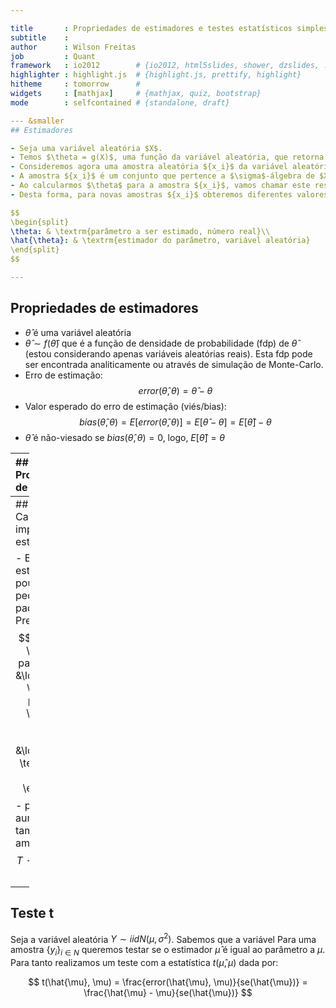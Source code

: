 ```yaml
---

title       : Propriedades de estimadores e testes estatísticos simples  
subtitle    :   
author      : Wilson Freitas  
job         : Quant  
framework   : io2012        # {io2012, html5slides, shower, dzslides, ...}  
highlighter : highlight.js  # {highlight.js, prettify, highlight}  
hitheme     : tomorrow      #   
widgets     : [mathjax]     # {mathjax, quiz, bootstrap}  
mode        : selfcontained # {standalone, draft}  

--- &smaller
## Estimadores

- Seja uma variável aleatória $X$.
- Temos $\theta = g(X)$, uma função da variável aleatória, que retorna um número real.
- Consideremos agora uma amostra aleatória ${x_i}$ da variável aleatória $X$.
- A amostra ${x_i}$ é um conjunto que pertence a $\sigma$-álgebra de $X$, ou seja, é um evento possível dentro do seu espaço probabilístico.
- Ao calcularmos $\theta$ para a amostra ${x_i}$, vamos chamar este resultado de $\hat{\theta}$, estaremos obtendo um evento possível que pertence ao espaço probabilístico de $\theta$, logo, $\hat{\theta} \in \cal{f}_{\theta}$, onde $\cal{f}_{\theta}$ é a $\sigma$-álgebra de $\theta$.
- Desta forma, para novas amostras ${x_i}$ obteremos diferentes valores para $\hat{\theta}$, e portanto, assim com a amostra é aleatória os resuldados de $\hat{\theta}$ para estas amostras também o são.

$$
\begin{split}
\theta: & \textrm{parâmetro a ser estimado, número real}\\
\hat{\theta}: & \textrm{estimador do parâmetro, variável aleatória}
\end{split}
$$

---
```

## Propriedades de estimadores

- $\hat{\theta}$ é uma variável aleatória
- $\hat{\theta} \sim f(\hat{\theta})$ que é a função de densidade de probabilidade (fdp) de $\hat{\theta}$ (estou considerando apenas variáveis aleatórias reais). Esta fdp pode ser encontrada analiticamente ou através de simulação de Monte-Carlo.
- Erro de estimação: 
$$
error(\hat{\theta}, \theta) = \hat{\theta} - \theta
$$
- Valor esperado do erro de estimação (viés/bias):
$$
bias(\hat{\theta}, \theta) = E[error(\hat{\theta}, \theta)] = E[\hat{\theta} - \theta] = E[\hat{\theta}] - \theta
$$
- $\hat{\theta}$ é não-viesado se $bias(\hat{\theta}, \theta) = 0$, logo, $E[\hat{\theta}] = \theta$

---
## Propriedades de estimadores

- Erro médio padrão (mse - mean standard error):
$$
\begin{split}
mse(\hat{\theta}, \theta) &= E[error^2(\hat{\theta}, \theta)] \\
&= E[(\hat{\theta}-\theta)^2] \\
&= E[\hat{\theta}^2 - 2\hat{\theta}\theta + \theta^2] \\
&= E[\hat{\theta}^2] - 2E[\hat{\theta}]\theta + \theta^2 \\
&= E[\hat{\theta}^2] - E^2[\hat{\theta}] + E^2[\hat{\theta}] - 2E[\hat{\theta}]\theta + \theta^2 \\
&= \sigma^2_{\hat{\theta}} + bias^2(\hat{\theta}, \theta)\\
\end{split}
$$
- Note que $bias(\hat{\theta}, \theta) = 0 \Longrightarrow mse(\hat{\theta}, \theta) = \sigma^2_{\hat{\theta}}$
- Erro padrão (se - standard error):
$$
se(\hat{\theta}) = \sqrt{\sigma^2_{\hat{\theta}}}
$$

---
## Características importantes de estimadores


- Bons estimadores tem pouco viés e pequeno erro padrão
- Precisão:
$$
\begin{split}
\textrm{erro padrão grande}  &\longrightarrow \textrm{pior precisão} \\
\textrm{erro padrão pequeno} &\longrightarrow \textrm{melhor precisão}
\end{split}
$$
- precisão aumenta com o tamanho da amostra
$$
T \longrightarrow \infty \Longrightarrow se(\hat{\theta}) \longrightarrow 0
$$

---
## Teste t

Seja a variável aleatória $Y \sim iid N(\mu, \sigma^2)$.
Sabemos que a variável
Para uma amostra $\{y_i\}_{i \in N}$ queremos testar se o estimador $\hat{\mu}$ é igual ao parâmetro a $\mu$.
Para tanto realizamos um teste com a estatística $t(\hat{\mu}, \mu)$ dada por:

$$
t(\hat{\mu}, \mu) = \frac{error(\hat{\mu}, \mu)}{se(\hat{\mu})} = \frac{\hat{\mu} - \mu}{se(\hat{\mu})}
$$


